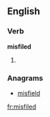 ==English==

===Verb===
'''misfiled'''

# {{present participle of|[[misfile]]}}

===Anagrams===
* [[misfield#English|misfield]]

[[fr:misfiled]]